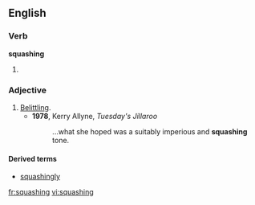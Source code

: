 ==English==
===Verb===
'''squashing'''
# {{present participle of|[[squash]]}}

===Adjective===
{{en-adj}}

# [[belittling|Belittling]].
#* '''1978''', Kerry Allyne, ''Tuesday's Jillaroo''
#*: ...what she hoped was a suitably imperious and '''squashing''' tone.

====Derived terms====
* [[squashingly]]

[[fr:squashing]]
[[vi:squashing]]